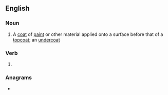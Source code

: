==English==

===Noun===
{{en-noun}}

# A [[coat]] of [[paint]] or other material applied onto a surface before that of a [[topcoat]]; an [[undercoat]]

===Verb===
{{head|en|verb form}}

# {{present participle of|en|undercoat|nocat=1}}

===Anagrams===
* {{anagrams|en|a=acdeginnortu|undecorating}}